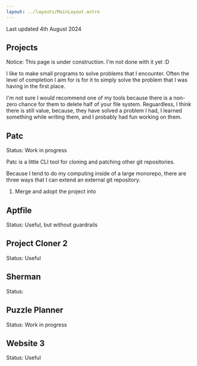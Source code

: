 ```yaml
---
layout: ../layouts/MainLayout.astro
---
```


<p>Last updated <time datetime="2024-08-04">4th August 2024</time></p>

<article>

# Projects

Notice: This page is under construction. I'm not done with it yet :D

I like to make small programs to solve problems that I encounter. Often the
level of completion I aim for is for it to simply solve the problem that I
was having in the first place.

I'm not sure I would recommend one of my tools because there is a non-zero
chance for them to delete half of your file system. Reguardless, I think
there is still value, because, they have solved a problem I had, I learned
something while writing them, and I probably had fun working on them.

## Patc

Status: Work in progress

Patc is a little CLI tool for cloning and patching other git repositories.

Because I tend to do my computing inside of a large monorepo, there are
three ways that I can extend an external git repository.

1. Merge and adopt the project into

## Aptfile

Status: Useful, but without guardrails

## Project Cloner 2

Status: Useful

## Sherman

Status:

## Puzzle Planner

Status: Work in progress

## Website 3

Status: Useful

</article>